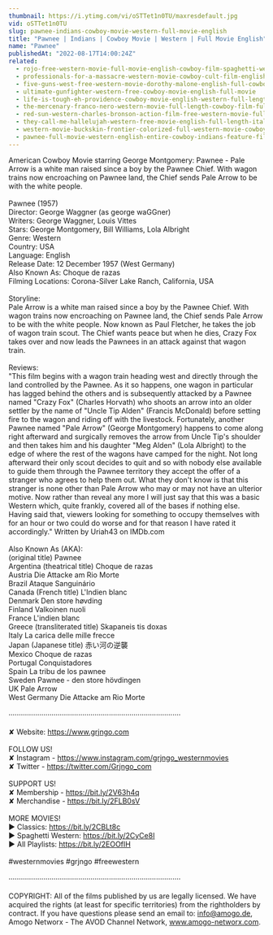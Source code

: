 ```yaml
---
thumbnail: https://i.ytimg.com/vi/oSTTet1n0TU/maxresdefault.jpg
vid: oSTTet1n0TU
slug: pawnee-indians-cowboy-movie-western-full-movie-english
title: "Pawnee | Indians | Cowboy Movie | Western | Full Movie English"
name: "Pawnee"
publishedAt: "2022-08-17T14:00:24Z"
related:
  - rojo-free-western-movie-full-movie-english-cowboy-film-spaghetti-western
  - professionals-for-a-massacre-western-movie-cowboy-cult-film-english-free-full-movie
  - five-guns-west-free-western-movie-dorothy-malone-english-full-cowboy-film-full-movie
  - ultimate-gunfighter-western-free-cowboy-movie-english-full-movie
  - life-is-tough-eh-providence-cowboy-movie-english-western-full-length
  - the-mercenary-franco-nero-western-movie-full-length-cowboy-film-full-movie
  - red-sun-western-charles-bronson-action-film-free-western-movie-full-length-english-hd
  - they-call-me-hallelujah-western-free-movie-english-full-length-italian-western-feature-film
  - western-movie-buckskin-frontier-colorized-full-western-movie-cowboys-ranch-film
  - pawnee-full-movie-western-english-entire-cowboy-indians-feature-film-free-full-westerns
---
```


American Cowboy Movie starring George Montgomery: Pawnee - Pale Arrow is a white man raised since a boy by the Pawnee Chief. With wagon trains now encroaching on Pawnee land, the Chief sends Pale Arrow to be with the white people.<br />
<br />
Pawnee (1957)<br />
Director: George Waggner (as george waGGner)<br />
Writers: George Waggner, Louis Vittes <br />
Stars: George Montgomery, Bill Williams, Lola Albright<br />
Genre: Western<br />
Country: USA<br />
Language: English<br />
Release Date: 12 December 1957 (West Germany) <br />
Also Known As: Choque de razas <br />
Filming Locations: Corona-Silver Lake Ranch, California, USA<br />
<br />
Storyline:<br />
Pale Arrow is a white man raised since a boy by the Pawnee Chief. With wagon trains now encroaching on Pawnee land, the Chief sends Pale Arrow to be with the white people. Now known as Paul Fletcher, he takes the job of wagon train scout. The Chief wants peace but when he dies, Crazy Fox takes over and now leads the Pawnees in an attack against that wagon train.<br />
<br />
Reviews:<br />
"This film begins with a wagon train heading west and directly through the land controlled by the Pawnee. As it so happens, one wagon in particular has lagged behind the others and is subsequently attacked by a Pawnee named "Crazy Fox" (Charles Horvath) who shoots an arrow into an older settler by the name of "Uncle Tip Alden" (Francis McDonald) before setting fire to the wagon and riding off with the livestock. Fortunately, another Pawnee named "Pale Arrow" (George Montgomery) happens to come along right afterward and surgically removes the arrow from Uncle Tip's shoulder and then takes him and his daughter "Meg Alden" (Lola Albright) to the edge of where the rest of the wagons have camped for the night. Not long afterward their only scout decides to quit and so with nobody else available to guide them through the Pawnee territory they accept the offer of a stranger who agrees to help them out. What they don't know is that this stranger is none other than Pale Arrow who may or may not have an ulterior motive. Now rather than reveal any more I will just say that this was a basic Western which, quite frankly, covered all of the bases if nothing else. Having said that, viewers looking for something to occupy themselves with for an hour or two could do worse and for that reason I have rated it accordingly." Written by Uriah43 on IMDb.com <br />
<br />
Also Known As (AKA):<br />
(original title) Pawnee<br />
Argentina (theatrical title) Choque de razas<br />
Austria Die Attacke am Rio Morte<br />
Brazil Ataque Sanguinário<br />
Canada (French title) L'Indien blanc<br />
Denmark Den store høvding<br />
Finland Valkoinen nuoli<br />
France L'indien blanc<br />
Greece (transliterated title) Skapaneis tis doxas<br />
Italy La carica delle mille frecce<br />
Japan (Japanese title) 赤い河の逆襲<br />
Mexico Choque de razas<br />
Portugal Conquistadores<br />
Spain La tribu de los pawnee<br />
Sweden Pawnee - den store hövdingen<br />
UK Pale Arrow<br />
West Germany Die Attacke am Rio Morte<br />
<br />
····················································································<br />
<br />
✘ Website: https://www.grjngo.com<br />
<br />
FOLLOW US!<br />
✘ Instagram - https://www.instagram.com/grjngo_westernmovies<br />
✘ Twitter - https://twitter.com/Grjngo_com<br />
<br />
SUPPORT US!<br />
✘ Membership - https://bit.ly/2V63h4q<br />
✘ Merchandise - https://bit.ly/2FLB0sV<br />
<br />
MORE MOVIES! <br />
► Classics: https://bit.ly/2CBLt8c <br />
► Spaghetti Western: https://bit.ly/2CyCe8I <br />
► All Playlists: https://bit.ly/2EOOfIH <br />
<br />
#westernmovies #grjngo #freewestern<br />
<br />
····················································································<br />
<br />
COPYRIGHT: All of the films published by us are legally licensed. We have acquired the rights (at least for specific territories) from the rightholders by contract. If you have questions please send an email to: info@amogo.de, Amogo Networx - The AVOD Channel Network, www.amogo-networx.com.